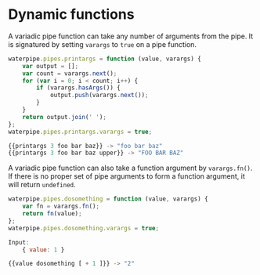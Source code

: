 <Module name="waterpipe" />

# Dynamic functions


A variadic pipe function can take any number of arguments from the pipe. It is signatured by setting `varargs` to `true` on a pipe function.

```javascript
waterpipe.pipes.printargs = function (value, varargs) {
	var output = [];
	var count = varargs.next();
	for (var i = 0; i < count; i++) {
		if (varargs.hasArgs()) {
			output.push(varargs.next());
		}
	}
	return output.join(' ');
};
waterpipe.pipes.printargs.varargs = true;

{{printargs 3 foo bar baz}} -> "foo bar baz"
{{printargs 3 foo bar baz upper}} -> "FOO BAR BAZ"
```

A variadic pipe function can also take a function argument by `varargs.fn()`. If there is no proper set of pipe arguments to form a function argument, it will return `undefined`.

```javascript
waterpipe.pipes.dosomething = function (value, varargs) {
	var fn = varargs.fn();
	return fn(value);
};
waterpipe.pipes.dosomething.varargs = true;

Input:
	{ value: 1 }

{{value dosomething [ + 1 ]}} -> "2"
```
